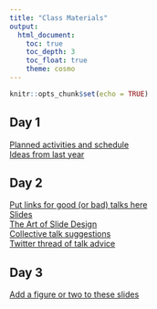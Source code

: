 ```yaml
---
title: "Class Materials"
output: 
  html_document:
    toc: true
    toc_depth: 3
    toc_float: true
    theme: cosmo
---
```


```r
knitr::opts_chunk$set(echo = TRUE)
```

## Day 1   
[Planned activities and schedule](https://docs.google.com/document/d/1puRNCsQRTlHwsrQzMx1K0BLS7aK1j_CpcpULkJeDLas/edit?usp=sharing)  
[Ideas from last year](https://rachelss.github.io/BES600Spring19/materials.html)

## Day 2  
[Put links for good (or bad) talks here](https://docs.google.com/document/d/141Xca-tZrS0twbX6-JorSQ3uaRot1NJvSsInXE0BNAY/edit?usp=sharing)  
[Slides](https://docs.google.com/presentation/d/1vY2E6DXLLXylZoJJZY-x1BXP_WHOQrQLUXuWEt8FSPk/edit?usp=sharing)  
[The Art of Slide Design](https://missgeeky.com/2017/08/04/the-art-of-slide-design/)  
[Collective talk suggestions](https://docs.google.com/document/d/1BzEFQtv1RVr5g_TodmMdfMOjRlS-mOlmdNBe82T_rC8/edit?usp=sharing)  
[Twitter thread of talk advice](https://twitter.com/DocHPJones/status/1222218777456234496?s=20)

## Day 3  
[Add a figure or two to these slides](https://docs.google.com/presentation/d/1EU72TjQ2TCL84kiBZdi4RqmZW1KvI9AtfYyfsIY1b5I/edit?usp=sharing)